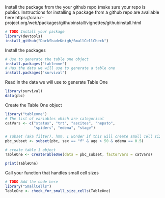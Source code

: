 Install the package from the your github repo (make sure your repo is public). Instructions for installing a package from a github repo are available here https://cran.r-project.org/web/packages/githubinstall/vignettes/githubinstall.html
```r
# TODO Install your package
library(devtools)
install_github("DarkShadeKnigh/SmallCellCheck")

```

Install the packages
```r
# Use to generate the table one object
install.packages("tableone")
# Has the data we will use to generate a table one
install.packages("survival")
```

Read in the data we will use to generate Table One
```r
library(survival)
data(pbc)
```

Create the Table One object
```r
library("tableone")
# The list of variables which are categorical
catVars <- c("status", "trt", "ascites", "hepato",
             "spiders", "edema", "stage")

# subset (aka filter). hmm, I wonder if this will create small cell sizes
pbc_subset <- subset(pbc, sex == "f" & age > 50 & edema == 0.5) 

# create table 1 object
TableOne <- CreateTableOne(data = pbc_subset, factorVars = catVars)

print(TableOne)
```

Call your function that handles small cell sizes
```r
# TODO Add the code here
library("SmallCells")
TableOne <- check_for_small_size_cells(TableOne)
```
